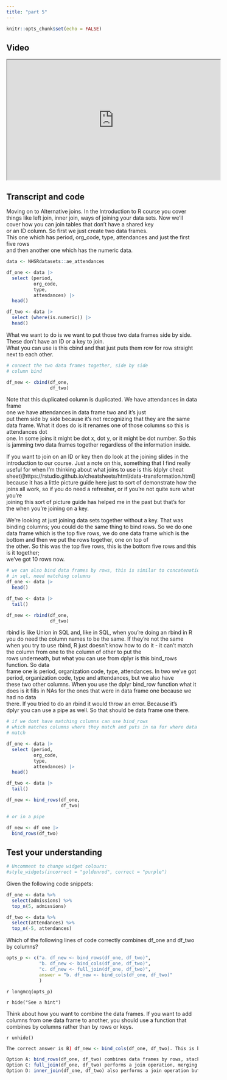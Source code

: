 ```yaml
---
title: "part 5"
---
```


```r
knitr::opts_chunk$set(echo = FALSE)

```

## Video

<iframe width="560" height="315" src="https://www.youtube.com/embed/2QzNfcdZfpU?si=qKrAaJNQmCR8zyEf"  data-external="1" allowfullscreen>

</iframe>

## Transcript and code

Moving on to Alternative joins.  In the Introduction to R 
course you cover things like left  join, inner join, ways of joining your 
data sets. Now we'll cover how you can  join tables that don't have a shared key  
or an ID column. So first we just create two data frames.  
This one which has period, org_code, type,  attendances and just the first five rows  
and then another one which has the  numeric data. 
```r
data <- NHSRdatasets::ae_attendances

df_one <- data |>
  select (period,
          org_code,
          type,
          attendances) |>
  head()

df_two <- data |>
  select (where(is.numeric)) |>
  head()
```

What we want to do 
is we want to put those two data frames side by  side. These don't have an ID or a key to join.  
What you can use is this cbind and that  just puts them row for row straight next 
to each other. 
```r
# connect the two data frames together, side by side
# column bind

df_new <- cbind(df_one,
                df_two)
```

Note that this duplicated column  is duplicated. We have attendances in data frame  
one we have attendances in data frame two and it's just  
put them side by side because it's not  recognizing that they are the same data 
frame. What it does do is it renames one  of those columns so this is attendances dot  
one. In some joins it might be dot x, dot y, or it  might be dot number. So this is jamming two data 
frames together regardless of the information inside. 

If you want to join on an ID or key then do look at the joining slides in the introduction  to our course. Just a note on this, something that I find really useful for when I'm thinking  about what joins to use is this (dplyr cheat sheet)[https://rstudio.github.io/cheatsheets/html/data-transformation.html]  because it has 
a little picture guide here just to  sort of demonstrate how the joins all 
work, so if you do need a refresher,  or if you're not quite sure what you're  
joining this sort of picture guide has helped me in the past but that's for  
the when you're joining on a key.  

We're looking at just joining data sets together without a key. That was binding columns; you could do the same thing to bind rows. So we do one data frame which is the top five rows, we do one data 
frame which is the bottom and then we  put the rows together, one on top of  
the other. So this was the top five rows, this is the bottom five rows and this is it together;  
we've got 10 rows now.

```r
# we can also bind data frames by rows, this is similar to concatenation 
# in sql, need matching columns
df_one <- data |>
  head()

df_two <- data |>
  tail()

df_new <- rbind(df_one,
                df_two)
```

rbind is like Union in SQL and, like in SQL, when you're doing an rbind in R you do need the column names to be the same. If they're not the same when you try to use rbind, R just doesn't know how to do 
it - it can't match the column from  one to the column of other to put the  
rows underneath, but what you can use from dplyr is this bind_rows function. So data  
frame one is period, organization  code, type, attendances. In two 
we've got period, organization code,  type and attendances, but we also have  
these two other columns. When you use the dplyr bind_row function what it does is 
it fills in NAs for the ones that were  in data frame one because we had no data  
there. If you tried to do an rbind it would throw an error. Because it's  
dplyr you can use a pipe as well. So  that should be data frame one there.
```r
# if we dont have matching columns can use bind_rows
# which matches columns where they match and puts in na for where data does not 
# match

df_one <- data |>
  select (period,
          org_code,
          type,
          attendances) |>
  head()

df_two <- data |>
  tail()

df_new <- bind_rows(df_one,
                    df_two)

# or in a pipe

df_new <- df_one |>
  bind_rows(df_two)

```

## Test your understanding

```r
# Uncomment to change widget colours:
#style_widgets(incorrect = "goldenrod", correct = "purple")
```

Given the following code snippets:
```r
df_one <- data %>%
  select(admissions) %>%
  top_n(5, admissions)

df_two <- data %>%
  select(attendances) %>%
  top_n(-5, attendances)
```


Which of the following lines of code correctly combines df_one and df_two by columns?

```r
opts_p <- c("a. df_new <- bind_rows(df_one, df_two)", 
            "b. df_new <- bind_cols(df_one, df_two)", 
            "c. df_new <- full_join(df_one, df_two)",
            answer = "b. df_new <- bind_cols(df_one, df_two)"
            )
```

`r longmcq(opts_p)`

`r hide("See a hint")`

Think about how you want to combine the data frames. If you want to add columns from one data frame to another, you should use a function that combines by columns rather than by rows or keys.

`r unhide()`




```r
The correct answer is B) df_new <- bind_cols(df_one, df_two). This is because the bind_cols() function in R is used to combine two data frames by columns, meaning it will place the columns of df_two next to the columns of df_one.

Option A: bind_rows(df_one, df_two) combines data frames by rows, stacking df_two below df_one.
Option C: full_join(df_one, df_two) performs a join operation, merging data frames based on common columns.
Option D: inner_join(df_one, df_two) also performs a join operation but only includes rows with matching keys in both data frames.
```


